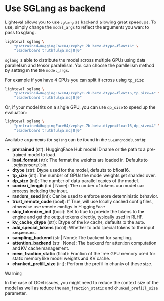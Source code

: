 # Use SGLang as backend

Lighteval allows you to use `sglang` as backend allowing great speedups.
To use, simply change the `model_args` to reflect the arguments you want to pass to sglang.

```bash
lighteval sglang \
    "pretrained=HuggingFaceH4/zephyr-7b-beta,dtype=float16" \
    "leaderboard|truthfulqa:mc|0|0"
```

`sglang` is able to distribute the model across multiple GPUs using data
parallelism and tensor parallelism.
You can choose the parallelism method by setting in the the `model_args`.

For example if you have 4 GPUs you can split it across using `tp_size`:

```bash
lighteval sglang \
    "pretrained=HuggingFaceH4/zephyr-7b-beta,dtype=float16,tp_size=4" \
    "leaderboard|truthfulqa:mc|0|0"
```

Or, if your model fits on a single GPU, you can use `dp_size` to speed up the evaluation:

```bash
lighteval sglang \
    "pretrained=HuggingFaceH4/zephyr-7b-beta,dtype=float16,dp_size=4" \
    "leaderboard|truthfulqa:mc|0|0"
```

Available arguments for `sglang` can be found in the `SGLangModelConfig`:

- **pretrained** (str): HuggingFace Hub model ID name or the path to a pre-trained model to load.
- **load_format** (str): The format the weights are loaded in. Defaults to *.safetensors/*.bin.
- **dtype** (str): Dtype used for the model, defaults to bfloat16.
- **tp_size** (int): The number of GPUs the model weights get sharded over.
- **dp_size** (int): The number of data-parallel copies of the model.
- **context_length** (int | None): The number of tokens our model can process including the input.
- **random_seed** (int): Can be used to enforce more deterministic behavior.
- **trust_remote_code** (bool): If True, will use locally cached config files, otherwise use remote configs in HuggingFace.
- **skip_tokenizer_init** (bool): Set to true to provide the tokens to the engine and get the output tokens directly, typically used in RLHF.
- **kv_cache_dtype** (str): Dtype of the kv cache, defaults to the auto.
- **add_special_tokens** (bool): Whether to add special tokens to the input sequences.
- **sampling_backend** (str | None): The backend for sampling.
- **attention_backend** (str | None): The backend for attention computation and KV cache management.
- **mem_fraction_static** (float): Fraction of the free GPU memory used for static memory like model weights and KV cache.
- **chunked_prefill_size** (int): Perform the prefill in chunks of these size.

> [!WARNING]
> In the case of OOM issues, you might need to reduce the context size of the
> model as well as reduce the `mem_fraction_static` and `chunked_prefill_size` parameter.
